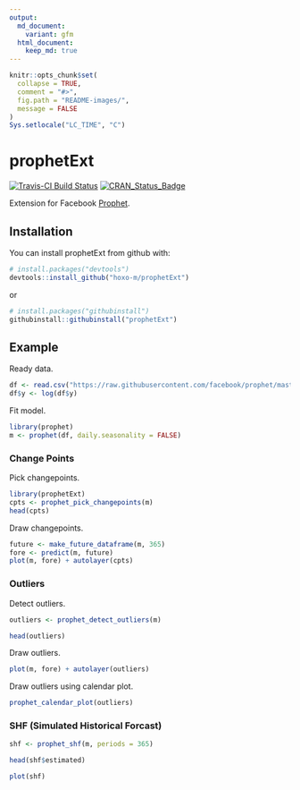 ```yaml
---
output: 
  md_document:
    variant: gfm
  html_document:
    keep_md: true
---
```


<!-- README.md is generated from README.Rmd. Please edit that file -->

```r
knitr::opts_chunk$set(
  collapse = TRUE,
  comment = "#>",
  fig.path = "README-images/",
  message = FALSE
)
Sys.setlocale("LC_TIME", "C")
```

# prophetExt

[![Travis-CI Build Status](https://travis-ci.org/hoxo-m/prophetExt.svg?branch=master)](https://travis-ci.org/hoxo-m/prophetExt)
[![CRAN_Status_Badge](http://www.r-pkg.org/badges/version/prophetExt)](https://cran.r-project.org/package=prophetExt)

Extension for Facebook [Prophet](https://github.com/facebookincubator/prophet).

## Installation

You can install prophetExt from github with:

```r
# install.packages("devtools")
devtools::install_github("hoxo-m/prophetExt")
```

or

```r
# install.packages("githubinstall")
githubinstall::githubinstall("prophetExt")
```

## Example

Ready data.

```r
df <- read.csv("https://raw.githubusercontent.com/facebook/prophet/master/examples/example_wp_peyton_manning.csv")
df$y <- log(df$y)
```

Fit model.

```r
library(prophet)
m <- prophet(df, daily.seasonality = FALSE)
```

### Change Points

Pick changepoints.

```r
library(prophetExt)
cpts <- prophet_pick_changepoints(m)
head(cpts)
```

Draw changepoints.

```r
future <- make_future_dataframe(m, 365)
fore <- predict(m, future)
plot(m, fore) + autolayer(cpts)
```

### Outliers

Detect outliers.

```r
outliers <- prophet_detect_outliers(m)
```

```r
head(outliers)
```

Draw outliers.

```r
plot(m, fore) + autolayer(outliers)
```

Draw outliers using calendar plot.

```r
prophet_calendar_plot(outliers)
```

### SHF (Simulated Historical Forcast)

```r
shf <- prophet_shf(m, periods = 365)
```

```r
head(shf$estimated)
```

```r
plot(shf)
```
